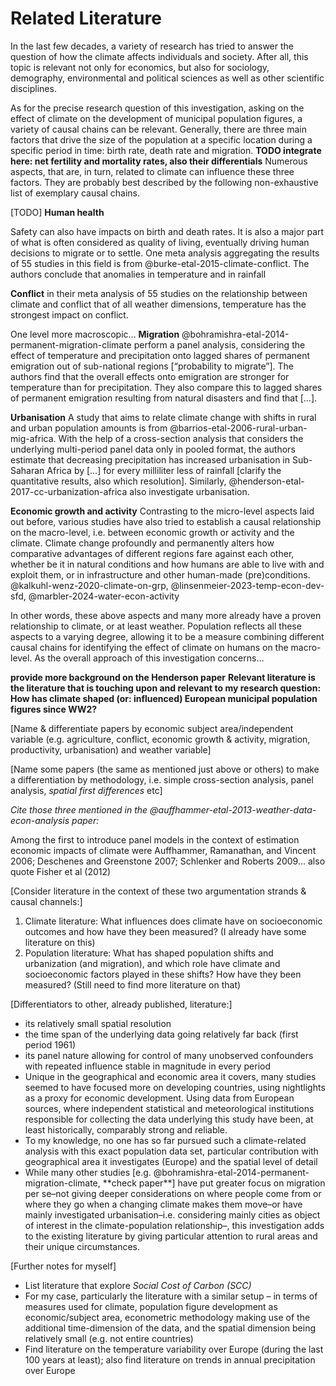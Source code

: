 # Related Literature {#sec-Literature}

In the last few decades, a variety of research has tried to answer the question of how the climate affects individuals and society.
After all, this topic is relevant not only for economics, but also for sociology, demography, environmental and political sciences as well as other scientific disciplines.

As for the precise research question of this investigation, asking on the effect of climate on the development of municipal population figures, a variety of causal chains can be relevant.
Generally, there are three main factors that drive the size of the population at a specific location during a specific period in time: birth rate, death rate and migration.
**TODO integrate here: net fertility and mortality rates, also their differentials** Numerous aspects, that are, in turn, related to climate can influence these three factors.
They are probably best described by the following non-exhaustive list of exemplary causal chains.

\[TODO\] **Human health**

Safety can also have impacts on birth and death rates.
It is also a major part of what is often considered as quality of living, eventually driving human decisions to migrate or to settle.
One meta analysis aggregating the results of 55 studies in this field is from @burke-etal-2015-climate-conflict.
The authors conclude that anomalies in temperature and in rainfall

**Conflict** in their meta analysis of 55 studies on the relationship between climate and conflict that of all weather dimensions, temperature has the strongest impact on conflict.

One level more macroscopic...
**Migration** @bohramishra-etal-2014-permanent-migration-climate perform a panel analysis, considering the effect of temperature and precipitation onto lagged shares of permanent emigration out of sub-national regions \["probability to migrate"\].
The authors find that the overall effects onto emigration are stronger for temperature than for precipitation.
They also compare this to lagged shares of permanent emigration resulting from natural disasters and find that \[...\].

**Urbanisation** A study that aims to relate climate change with shifts in rural and urban population amounts is from @barrios-etal-2006-rural-urban-mig-africa.
With the help of a cross-section analysis that considers the underlying multi-period panel data only in pooled format, the authors estimate that decreasing precipitation has increased urbanisation in Sub-Saharan Africa by \[...\] for every milliliter less of rainfall \[clarify the quantitative results, also which resolution\].
Similarly, @henderson-etal-2017-cc-urbanization-africa also investigate urbanisation.

**Economic growth and activity** Contrasting to the micro-level aspects laid out before, various studies have also tried to establish a causal relationship on the macro-level, i.e. between economic growth or activity and the climate.
Climate change profoundly and permanently alters how comparative advantages of different regions fare against each other, whether be it in natural conditions and how humans are able to live with and exploit them, or in infrastructure and other human-made (pre)conditions.
@kalkuhl-wenz-2020-climate-on-grp, @linsenmeier-2023-temp-econ-dev-sfd, @marbler-2024-water-econ-activity

In other words, these above aspects and many more already have a proven relationship to climate, or at least weather.
Population reflects all these aspects to a varying degree, allowing it to be a measure combining different causal chains for identifying the effect of climate on humans on the macro-level.
As the overall approach of this investigation concerns...

**provide more background on the Henderson paper** **Relevant literature is the literature that is touching upon and relevant to my research question: How has climate shaped (or: influenced) European municipal population figures since WW2?**

\[Name & differentiate papers by economic subject area/independent variable (e.g. agriculture, conflict, economic growth & activity, migration, productivity, urbanisation) and weather variable\]

\[Name some papers (the same as mentioned just above or others) to make a differentiation by methodology, i.e. simple cross-section analysis, panel analysis, *spatial first differences* etc\]

*Cite those three mentioned in the @auffhammer-etal-2013-weather-data-econ-analysis paper:*

Among the first to introduce panel models in the context of estimation economic impacts of climate were Auffhammer, Ramanathan, and Vincent 2006; Deschenes and Greenstone 2007; Schlenker and Roberts 2009...
also quote Fisher et al (2012)

\[Consider literature in the context of these two argumentation strands & causal channels:\]

1.  Climate literature: What influences does climate have on socioeconomic outcomes and how have they been measured? (I already have some literature on this)
2.  Population literature: What has shaped population shifts and urbanization (and migration), and which role have climate and socioeconomic factors played in these shifts? How have they been measured? (Still need to find more literature on that)

\[Differentiators to other, already published, literature:\]

-   its relatively small spatial resolution
-   the time span of the underlying data going relatively far back (first period 1961)
-   its panel nature allowing for control of many unobserved confounders with repeated influence stable in magnitude in every period
-   Unique in the geographical and economic area it covers, many studies seemed to have focused more on developing countries, using nightlights as a proxy for economic development. Using data from European sources, where independent statistical and meteorological institutions responsible for collecting the data underlying this study have been, at least historically, comparably strong and reliable.
-   To my knowledge, no one has so far pursued such a climate-related analysis with this exact population data set, particular contribution with geographical area it investigates (Europe) and the spatial level of detail
-   While many other studies [e.g. @bohramishra-etal-2014-permanent-migration-climate, **check paper**] have put greater focus on migration per se--not giving deeper considerations on where people come from or where they go when a changing climate makes them move--or have mainly investigated urbanisation--i.e. considering mainly cities as object of interest in the climate-population relationship--, this investigation adds to the existing literature by giving particular attention to rural areas and their unique circumstances.

\[Further notes for myself\]

-   List literature that explore *Social Cost of Carbon (SCC)*
-   For my case, particularly the literature with a similar setup -- in terms of measures used for climate, population figure development as economic/subject area, econometric methodology making use of the additional time-dimension of the data, and the spatial dimension being relatively small (e.g. not entire countries)
-   Find literature on the temperature variability over Europe (during the last 100 years at least); also find literature on trends in annual precipitation over Europe

